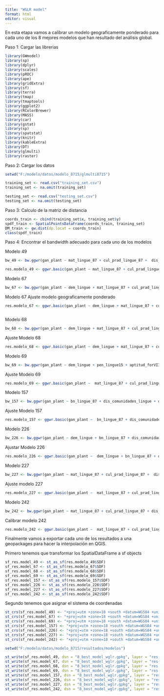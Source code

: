```yaml
---
title: "WGLR model"
format: html
editor: visual
---
```


En esta etapa vamos a calibrar un modelo geograficamente ponderado para cada uno de los 8 mejores modelos que han resultado del análisis global.

Paso 1: Cargar las librerias

```r

library(GWmodel)
library(sp)
library(dplyr)
library(scales)
library(pROC)
library(ape)
library(gridExtra)
library(sf)
library(terra)
library(tmap)
library(tmaptools)
library(ggplot2)
library(RColorBrewer)
library(MASS)
library(car)
library(gstat)
library(sp)
library(spatstat)
library(knitr)
library(kableExtra)
library(DT)
library(glmulti)
library(raster)
```

Paso 2: Cargar los datos

```r

setwd("F:/modelo/datos/modelo_8715/glmulti8715")

training_set <- read.csv("training_set.csv")
training_set <- na.omit(training_set)

testing_set <- read.csv("testing_set.csv")
testing_set <- na.omit(testing_set)


```

Paso 3: Calculo de la matriz de distancia

```r

coords_train <- cbind(training_set$x, training_set$y)
spdf_train <- SpatialPointsDataFrame(coords_train, training_set)  
DM_train <- gw.dist(dp.locat = coords_train) 
class(spdf_train)

```

Paso 4: Encontrar el bandwidth adecuado para cada uno de los modelos

Modelo 49

```r

bw_49 <- bw.ggwr(gan_plant ~ mat_lingue_87 + cul_prad_lingue_87 +  dis_comunidades_lingue + dis_urbano_lingue + division_600 + econ_mn_600 + pen_lingue15, data = spdf_train, family = "binomial", approach = "aic", kernel = "bisquare", adaptive = T, dMat = DM_train) 

```

```r

res.modelo_49 <- ggwr.basic(gan_plant ~ mat_lingue_87 + cul_prad_lingue_87  +  dis_comunidades_lingue + dis_urbano_lingue + division_600 + econ_mn_600 + pen_lingue15, data = spdf_train, bw = bw_49, kernel = "bisquare", family = "binomial", adaptive = T, dMat = DM_train)

```

Modelo 67

```r

bw_67 <- bw.ggwr(gan_plant ~ dem_lingue + mat_lingue_87 + cul_prad_lingue_87 +  dis_comunidades_lingue + dis_urbano_lingue + division_600 + econ_mn_600 + pen_lingue15, data = spdf_train, family = "binomial", approach = "aic", kernel = "bisquare", adaptive = T, dMat = DM_train) 


```

Modelo 67 Ajuste modelo geograficamente ponderado

```r

res.modelo_67 <- ggwr.basic(gan_plant ~ dem_lingue + mat_lingue_87 + cul_prad_lingue_87  +  dis_comunidades_lingue + dis_urbano_lingue + division_600 + econ_mn_600 + pen_lingue15, data = spdf_train, bw = bw_67, kernel = "bisquare", family = "binomial", adaptive = T, dMat = DM_train)

```

```r
```

Modelo 68

```r

bw_68 <- bw.ggwr(gan_plant ~ dem_lingue + mat_lingue_87 + cul_prad_lingue_87 +  dis_urbano_lingue + division_600 + econ_mn_600, pen_lingue15,  data = spdf_train, family = "binomial", approach = "aic", kernel = "bisquare", adaptive = T, dMat = DM_train) 


```

Ajuste Modelo 68

```r

res.modelo_68 <- ggwr.basic(gan_plant ~ dem_lingue + mat_lingue_87 + cul_prad_lingue_87  +   dis_urbano_lingue + division_600 + econ_mn_600 + pen_lingue15, data = spdf_train, bw = bw_68, kernel = "bisquare", family = "binomial", adaptive = T, dMat = DM_train)

```

Modelo 69

```r

bw_69 <- bw.ggwr(gan_plant ~ dem_lingue + pen_lingue15 + aptitud_forVII_lingue + mat_lingue_87 + bn_lingue_87 + cul_prad_lingue_87 + dis_plant87_lingue + dis_comunidades_lingue + dis_urbano_lingue + dis_caminos_lingue + dis_hid_lingue + contag_600 + division_600 + econ_mn_600 + predios_lingue1, data = spdf_train, family = "binomial", approach = "aic", kernel = "bisquare", adaptive = T, dMat = DM_train) 


```

Ajuste Modelo 69

```r

res.modelo_69 <- ggwr.basic(gan_plant ~  mat_lingue_87 + cul_prad_lingue_87  + dis_comunidades_lingue + dis_urbano_lingue + dis_hid_lingue + division_600 + econ_mn_600 + pen_lingue15, data = spdf_train, bw = bw_69, kernel = "bisquare", family = "binomial", adaptive = T, dMat = DM_train)
```

Modelo 157

```r

bw_157 <- bw.ggwr(gan_plant ~ bn_lingue_87 + dis_comunidades_lingue + dis_urbano_lingue + division_600 + econ_mn_600 + pen_lingue15, data = spdf_train, family = "binomial", approach = "aic", kernel = "bisquare", adaptive = T, dMat = DM_train) 

```

Ajuste Modelo 157

```r

res.modelo_157 <- ggwr.basic(gan_plant ~  bn_lingue_87 + dis_comunidades_lingue + dis_urbano_lingue + division_600 + econ_mn_600 + pen_lingue15, data = spdf_train, bw = bw_157, kernel = "bisquare", family = "binomial", adaptive = T, dMat = DM_train)
```

Modelo 226

```r

bw_226 <- bw.ggwr(gan_plant ~ dem_lingue + bn_lingue_87 + dis_comunidades_lingue + dis_urbano_lingue + division_600 + econ_mn_600 + pen_lingue15, data = spdf_train, family = "binomial", approach = "aic", kernel = "bisquare", adaptive = T, dMat = DM_train) 

```

Ajustar Modelo 226

```r

res.modelo_226 <- ggwr.basic(gan_plant ~  dem_lingue + bn_lingue_87 + dis_comunidades_lingue + dis_urbano_lingue + division_600 + econ_mn_600 + pen_lingue15, data = spdf_train, bw = bw_226, kernel = "bisquare", family = "binomial", adaptive = T, dMat = DM_train)

```

Modelo 227

```r


bw_227 <- bw.ggwr(gan_plant ~ mat_lingue_87 + cul_prad_lingue_87 +  dis_comunidades_lingue + dis_urbano_lingue + dis_caminos_lingue + division_600 + econ_mn_600 + pen_lingue15, data = spdf_train, family = "binomial", approach = "aic", kernel = "bisquare", adaptive = T, dMat = DM_train) 

```

Ajuste modelo 227

```r

res.modelo_227 <- ggwr.basic(gan_plant ~  mat_lingue_87 + cul_prad_lingue_87 +  dis_comunidades_lingue + dis_urbano_lingue + dis_caminos_lingue + division_600 + econ_mn_600 + pen_lingue15, data = spdf_train, bw = bw_227, kernel = "bisquare", family = "binomial", adaptive = T, dMat = DM_train)

```

Modelo 242

```r

bw_242 <- bw.ggwr(gan_plant ~ mat_lingue_87 + cul_prad_lingue_87 + dis_comunidades_lingue + dis_urbano_lingue + division_600 + econ_mn_600 + enn_mn_600 + pen_lingue15, data = spdf_train, family = "binomial", approach = "aic", kernel = "bisquare", adaptive = T, dMat = DM_train) 


```

Calibrar modelo 242

```r

res.modelo_242 <- ggwr.basic(gan_plant ~  mat_lingue_87 + cul_prad_lingue_87 +  dis_comunidades_lingue + dis_urbano_lingue + division_600 + econ_mn_600 + enn_mn_600 + pen_lingue15, data = spdf_train, bw = bw_242, kernel = "bisquare", family = "binomial", adaptive = T, dMat = DM_train)
```

Finalmente vamos a exportar cada uno de los resultados a una geopackages para hacer la interpolación en QGIS.

Primero tenemos que transformar los SpatialDataFrame a sf objects

```r

sf_res.model_49 <- st_as_sf(res.modelo_49$SDF)
sf_res.model_67 <- st_as_sf(res.modelo_67$SDF)
sf_res.model_68 <- st_as_sf(res.modelo_68$SDF)
sf_res.model_69 <- st_as_sf(res.modelo_69$SDF)
sf_res.model_157 <- st_as_sf(res.modelo_157$SDF)
sf_res.model_226 <- st_as_sf(res.modelo_226$SDF)
sf_res.model_227 <- st_as_sf(res.modelo_227$SDF)
sf_res.model_242 <- st_as_sf(res.modelo_242$SDF)

```

Segundo tenemos que asignar el sistema de coordenadas

```r

st_crs(sf_res.model_49) <- "+proj=utm +zone=18 +south +datum=WGS84 +units=m +no_defs +type=crs"
st_crs(sf_res.model_67) <- "+proj=utm +zone=18 +south +datum=WGS84 +units=m +no_defs +type=crs"
st_crs(sf_res.model_69) <- "+proj=utm +zone=18 +south +datum=WGS84 +units=m +no_defs +type=crs"
st_crs(sf_res.model_157) <- "+proj=utm +zone=18 +south +datum=WGS84 +units=m +no_defs +type=crs"
st_crs(sf_res.model_226) <- "+proj=utm +zone=18 +south +datum=WGS84 +units=m +no_defs +type=crs"
st_crs(sf_res.model_227) <- "+proj=utm +zone=18 +south +datum=WGS84 +units=m +no_defs +type=crs" 
st_crs(sf_res.model_242) <- "+proj=utm +zone=18 +south +datum=WGS84 +units=m +no_defs +type=crs"

```

```r

setwd("F:/modelo/datos/modelo_8715/resultados/modelos")

st_write(sf_res.model_49, dsn = "8_best_model_wglr.gpkg", layer = "res.modelo_49", append = FALSE)
st_write(sf_res.model_67, dsn = "8_best_model_wglr.gpkg", layer = "res.modelo_67", append = FALSE)
st_write(sf_res.model_68, dsn = "8_best_model_wglr.gpkg", layer = "res.modelo_68", append = FALSE)
st_write(sf_res.model_69, dsn = "8_best_model_wglr.gpkg", layer = "res.modelo_69", append = FALSE)
st_write(sf_res.model_157, dsn = "8_best_model_wglr.gpkg", layer = "res.modelo_157", append = FALSE)
st_write(sf_res.model_226, dsn = "8_best_model_wglr.gpkg", layer = "res.modelo_226", append = FALSE)
st_write(sf_res.model_227, dsn = "8_best_model_wglr.gpkg", layer = "res.modelo_227", append = FALSE)
st_write(sf_res.model_242, dsn = "8_best_model_wglr.gpkg", layer = "res.modelo_242", append = FALSE)



```
